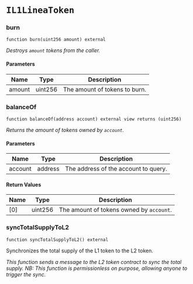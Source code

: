 # `IL1LineaToken`

### burn

```solidity
function burn(uint256 amount) external
```

_Destroys `amount` tokens from the caller._

#### Parameters

| Name | Type | Description |
| ---- | ---- | ----------- |
| amount | uint256 | The amount of tokens to burn. |

### balanceOf

```solidity
function balanceOf(address account) external view returns (uint256)
```

_Returns the amount of tokens owned by `account`._

#### Parameters

| Name | Type | Description |
| ---- | ---- | ----------- |
| account | address | The address of the account to query. |

#### Return Values

| Name | Type | Description |
| ---- | ---- | ----------- |
| [0] | uint256 | The amount of tokens owned by `account`. |

### syncTotalSupplyToL2

```solidity
function syncTotalSupplyToL2() external
```

Synchronizes the total supply of the L1 token to the L2 token.

_This function sends a message to the L2 token contract to sync the total supply.
NB: This function is permissionless on purpose, allowing anyone to trigger the sync._

